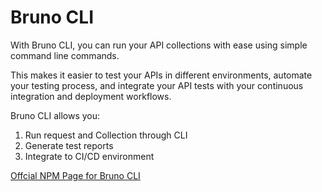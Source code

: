 # Bruno CLI

With Bruno CLI, you can run your API collections with ease using simple command line commands.

This makes it easier to test your APIs in different environments, automate your testing process, and integrate your API tests with your continuous integration and deployment workflows.


Bruno CLI allows you:
1. Run request and Collection through CLI
2. Generate test reports 
3. Integrate to CI/CD environment

[Offcial NPM Page for Bruno CLI](https://www.npmjs.com/package/@usebruno/cli)